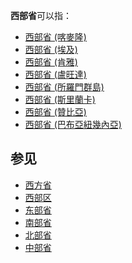 '''西部省'''可以指：
* [[西部省_(喀麥隆)|西部省 (喀麥隆)]]
* [[西部省_(埃及)|西部省 (埃及)]]
* [[西部省_(肯雅)|西部省 (肯雅)]]
* [[西部省_(盧旺達)|西部省 (盧旺達)]]
* [[西部省_(所羅門群島)|西部省 (所羅門群島)]]
* [[西部省_(斯里蘭卡)|西部省 (斯里蘭卡)]]
* [[西部省_(贊比亞)|西部省 (贊比亞)]]
* [[西部省_(巴布亞紐幾內亞)|西部省 (巴布亞紐幾內亞)]]

== 参见 ==
* [[西方省|西方省]]
* [[西部区|西部区]]
* [[东部省|东部省]]
* [[南部省|南部省]]
* [[北部省|北部省]]
* [[中部省|中部省]]
{{Disambig|X|cat=三字省名消歧义}}